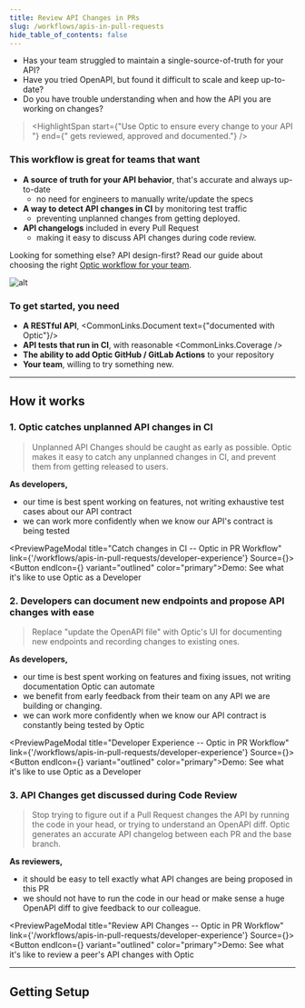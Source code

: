 ```yaml
---
title: Review API Changes in PRs
slug: /workflows/apis-in-pull-requests
hide_table_of_contents: false
---
```




- Has your team struggled to maintain a single-source-of-truth for your API?
- Have you tried OpenAPI, but found it difficult to scale and keep up-to-date?
- Do you have trouble understanding when and how the API you are working on changes?

> <HighlightSpan start={"Use Optic to ensure every change to your API "} end={" gets reviewed, approved and documented."} />

### This workflow is great for teams that want

- **A source of truth for your API behavior**, that's accurate and always up-to-date
  - no need for engineers to manually write/update the specs
- **A way to detect API changes in CI** by monitoring test traffic
  - preventing unplanned changes from getting deployed.
- **API changelogs** included in every Pull Request
  - making it easy to discuss API changes during code review.

Looking for something else? API design-first? Read our guide about choosing the right [Optic workflow for your team](/workflows).


<Paper elevation={3}>

![alt](/img/ci-workflow.svg)

</Paper>


### To get started, you need
- **A RESTful API**, <CommonLinks.Document text={"documented with Optic"}/>
- **API tests that run in CI**, with reasonable <CommonLinks.Coverage />
- **The ability to add Optic GitHub / GitLab Actions** to your repository
- **Your team**, willing to try something new.


---

## How it works

### 1. Optic catches unplanned API changes in CI
> Unplanned API Changes should be caught as early as possible. Optic makes it easy to catch any unplanned changes in CI, and prevent them from getting released to users.

**As developers,**
- our time is best spent working on features, not writing exhaustive test cases about our API contract
- we can work more confidently when we know our API's contract is being tested

<PreviewPageModal title="Catch changes in CI -- Optic in PR Workflow" link={'/workflows/apis-in-pull-requests/developer-experience'} Source={<DX />}>
  <Button endIcon={<OpenInNewIcon />} variant="outlined" color="primary">Demo: See what it's like to use Optic as a Developer</Button>
</PreviewPageModal>

### 2. Developers can document new endpoints and propose API changes with ease
> Replace "update the OpenAPI file" with Optic's UI for documenting new endpoints and recording changes to existing ones.

**As developers,**
- our time is best spent working on features and fixing issues, not writing documentation Optic can automate
- we benefit from early feedback from their team on any API we are building or changing.
- we can work more confidently when we know our API contract is constantly being tested by Optic

<PreviewPageModal title="Developer Experience -- Optic in PR Workflow" link={'/workflows/apis-in-pull-requests/developer-experience'} Source={<DX />}>
  <Button endIcon={<OpenInNewIcon />} variant="outlined" color="primary">Demo: See what it's like to use Optic as a Developer</Button>
</PreviewPageModal>

### 3. API Changes get discussed during Code Review
> Stop trying to figure out if a Pull Request changes the API by running the code in your head, or trying to understand an OpenAPI diff. Optic generates an accurate API changelog between each PR and the base branch.

**As reviewers,**
- it should be easy to tell exactly what API changes are being proposed in this PR
- we should not have to run the code in our head or make sense a huge OpenAPI diff to give feedback to our colleague.

<PreviewPageModal title="Review API Changes -- Optic in PR Workflow" link={'/workflows/apis-in-pull-requests/developer-experience'} Source={<DX />}>
  <Button endIcon={<OpenInNewIcon />} variant="outlined" color="primary">Demo: See what it's like to review a peer's API changes with Optic</Button>
</PreviewPageModal>

---

## Getting Setup

<SetupHelpCard />
